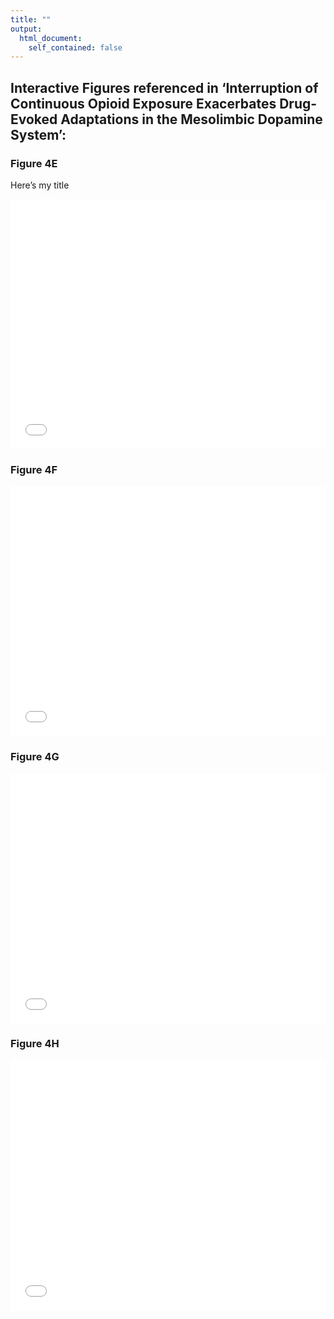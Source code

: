 ```yaml
---
title: ""
output: 
  html_document: 
    self_contained: false
---
```


## Interactive Figures referenced in 'Interruption of Continuous Opioid Exposure Exacerbates Drug-Evoked Adaptations in the Mesolimbic Dopamine System': {.tabset}

### Figure 4E

Here's my title

<iframe src="Figure-4E.html" width="100%" height="400" id="igraph" scrolling="no" seamless="seamless" frameBorder="0"> </iframe>

### Figure 4F

<iframe src="Figure-4F.html" width="100%" height="400" id="igraph" scrolling="no" seamless="seamless" frameBorder="0"> </iframe>

### Figure 4G

<iframe src="Figure-4G.html" width="100%" height="400" id="igraph" scrolling="no" seamless="seamless" frameBorder="0"> </iframe>

### Figure 4H

<iframe src="Figure-4H.html" width="100%" height="400" id="igraph" scrolling="no" seamless="seamless" frameBorder="0"> </iframe>
